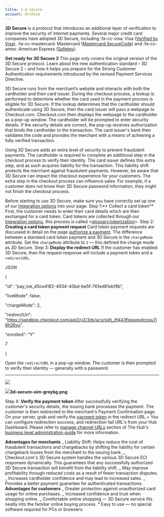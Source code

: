 ```yaml
---
title: 3-d-secure
account: Archive
---
```


**3D Secure** is a protocol that introduces an additional layer of verification to improve the security of internet payments. Several major credit card companies have adopted 3D Secure, including :fa-cc-visa: Visa ([Verified by Visa](https://www.visa.co.uk/products/protection-benefits/verified-by-visa/)), :fa-cc-mastercard: Mastercard ([Mastercard SecureCode](https://www.mastercard.co.uk/en-gb/consumers/features-benefits/securecode.html)) and :fa-cc-amex: American Express ([Safekey](https://network.americanexpress.com/globalnetwork/products-and-services/security/safekey/)).

**Get ready for 3D Secure 2** This page only covers the original version of the 3D Secure protocol. Learn about the new authentication standard – 3D Secure 2 – and how it helps you prepare for the Strong Customer Authentication requirements introduced by the revised Payment Services Directive.

3D Secure runs from the merchant’s website and interacts with both the cardholder and their card issuer. During the checkout process, a lookup is performed to determine whether the card used in the payment process is eligible for 3D Secure. If the lookup determines that the cardholder should authenticate using 3D Secure, then the card issuer will pass a webpage to Checkout.com. Checkout.com then displays the webpage to the cardholder as a pop-up window. The cardholder will be prompted to enter security details. If the security details are correct, the pop-up receives authorization that binds the cardholder to the transaction. The card issuer's bank then validates the code and provides the merchant with a means of achieving a fully verified transaction.

Using 3D Secure adds an extra level of security to prevent fraudulent payments. The cardholder is required to complete an additional step in the checkout process to verify their identity. The card issuer defines this extra step, and as such acquires liability for the transaction. This liability shift protects the merchant against fraudulent payments. However, be aware that 3D Secure can impact the checkout experience for your customers. The extra step in the checkout process can influence sales. For example, if a customer does not know their 3D Secure password information, they might not finish the checkout process.

Before starting to use 3D Secure, make sure you have correctly set up one of our [Integration options](doc:integration-options) into your page. <span class="step\_hl">Step 1:</span>** Collect a card token** First, the customer needs to enter their card details which are then exchanged for a card token. Card tokens are collected through our [Integration options](doc:integration-options), this process is called <<glossary:tokenization>>. <span class="step\_hl">Step 2:</span> **Creating a card token payment request** Card token payment requests are discussed in detail on the page [authorize a payment](doc:authorize-a-payment). The difference between a standard card token payment and 3D Secure is the `chargeMode` attribute. Set the `chargeMode` attribute to `2` — this defined the charge mode as 3D Secure. <span class="step\_hl">Step 3:</span> **Display the redirect URL** If the customer has enabled 3D Secure, then the request response will include a payment token and a `redirectURL`.

JSON

{

"id": "pay_tok_45ce4182-4934-40bd-be5f-761ed81ebf9b",

"liveMode": false,

"chargeMode": 2,

"redirectUrl": "https://sandbox.checkout.com/api2/v2/3ds/acs/sid\_ift443fiqpxexdcoqu7i6h26yu",

"enrolled": "Y"

7

}

Open the `redirectURL` in a pop-up window. The customer is then prompted to verify their identity — generally with a password.

---

![](https://files.readme.io/46ed48c-3d-secure-sim-greybg.png)

![](https://files.readme.io/46ed48c-3d-secure-sim-greybg.png)**3d-secure-sim-greybg.png**

<span class="step\_hl">Step 4:</span> **Verify the payment token** After successfully
verifying the customer's security details, the issuing bank processes the payment.
The customer is then redirected to the merchant's Payment Confirmation page. On your
server, grab and verify the [payment token](doc:verify-a-3-d-secure-payment) in the
redirect URL.= You can configure redirection success, and redirection fail URL's
from your Hub Dashboard. Please refer to [manage channel URLs](doc:business-level-administration#section-manage-channel-urls)
section of The Hub's [business level administration guide](doc:business-level-administration)
for more information.

**Advantages for merchants** _ Liability Shift: Helps reduce the cost of fraudulent transactions and chargebacks by shifting the liability for certain chargeback losses from the merchant to the issuing bank. _ Checkout.com's 3D Secure system handles the various 3D Secure ECI responses dynamically. This guarantees that any successfully authorized 3D Secure transaction will benefit from the liability shift. _ May improve profitability through reduced costs as a result of fewer transaction disputes. _ Increases cardholder confidence and may lead to increased sales. _ Provides a better payment guarantee for authenticated transactions. **Advantages for customers** _ Greater protection against unauthorized card usage for online purchases. _ Increased confidence and trust when shopping online. _ Comfortable online shopping — 3D Secure service fits neatly into the familiar online buying process. \* Easy to use — no special software required for PCs or browsers.
